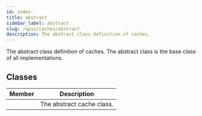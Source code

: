 ```yaml
---
id: index
title: abstract
sidebar_label: abstract
slug: /apis/caches/abstract
description: The abstract class definition of caches.
---
```



<APITopBar type="module" source="caches/abstract.py" />

The abstract class definition of caches. The abstract class is the base class of all
implementations.

## Classes

|                                         Member                                         | <center>Description</center> |
| :------------------------------------------------------------------------------------: | :--------------------------- |
| [<IconObjType type="class" hasText={true} text="CacheAbstract"/>](./CacheAbstract.mdx) | The abstract cache class.    |
